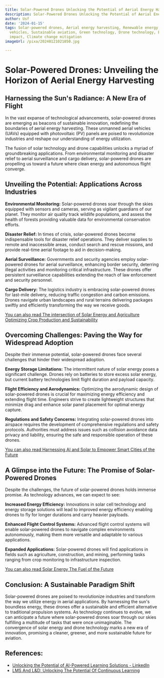 ```yaml
---
title: Solar-Powered Drones Unlocking the Potential of Aerial Energy Harvesting
description: Solar-Powered Drones Unlocking the Potential of Aerial Energy Harvesting
author: Usf
date: '2024-01-15'
tags: Solar-powered drones, Aerial energy harvesting, Renewable energy, Unmanned aerial
  vehicles, Sustainable aviation, Green technology, Drone technology, Environmental
  impact, Climate change mitigation
imageUrl: /pixa/20240121021050.jpg

---
```

# Solar-Powered  Drones: Unveiling the Horizon of Aerial Energy Harvesting

## Harnessing the Sun's Radiance: A New Era of Flight

In the vast expanse  of technological advancements, solar-powered drones are  emerging as beacons of sustainable innovation, redefining the  boundaries of aerial energy harvesting. These unmanned aerial  vehicles (UAVs) equipped with photovoltaic (PV) panels are poised to revolutionize industries and  reshape our  understanding of energy utilization.

The fusion of solar technology and drone capabilities unlocks a myriad of groundbreaking applications. From environmental monitoring  and disaster relief  to aerial surveillance and cargo delivery, solar-powered drones are propelling us toward  a future where clean energy and autonomous flight converge.

##  Unveiling the Potential: Applications Across Industries

**Environmental Monitoring:** Solar-powered drones soar through the skies equipped with sensors  and cameras, serving  as vigilant guardians of our planet. They monitor  air quality track wildlife populations, and assess the health of forests providing  valuable data for  environmental conservation efforts.

**Disaster  Relief:** In  times of crisis, solar-powered drones become indispensable tools for disaster relief operations. They deliver supplies to remote and inaccessible areas, conduct search and rescue missions, and provide real-time aerial footage  to aid in decision-making.

**Aerial Surveillance:** Governments and  security agencies employ solar-powered drones for aerial surveillance, enhancing border security,  deterring illegal  activities and monitoring critical infrastructure. These drones offer persistent surveillance capabilities extending  the reach of law enforcement and security personnel.

**Cargo  Delivery:** The logistics  industry is embracing  solar-powered drones for last-mile delivery, reducing traffic congestion and carbon emissions. Drones  navigate urban landscapes and rural terrains delivering packages swiftly and efficiently transforming  the  way we receive goods.

[You  can also read The intersection of  Solar Energy  and Agriculture Optimizing Crop Production and Sustainability](The%20intersection%20of%20Solar%20Energy%20and%20Agriculture%20Optimizing%20Crop%20Production%20and%20Sustainability)


## Overcoming Challenges: Paving the Way for Widespread Adoption

Despite their  immense potential, solar-powered drones face several  challenges that hinder their widespread adoption.

**Energy Storage Limitations:** The intermittent nature of solar  energy poses a significant challenge. Drones rely on batteries to store excess solar energy, but current battery technologies limit flight duration and  payload capacity.

**Flight Efficiency and  Aerodynamics:** Optimizing the aerodynamic design  of solar-powered drones is crucial for maximizing energy efficiency and extending flight time. Engineers strive to create lightweight structures that minimize drag and enhance solar panel placement for optimal energy capture.

**Regulations and Safety Concerns:** Integrating  solar-powered drones into airspace requires the development of comprehensive regulations and safety protocols. Authorities must address issues such as collision  avoidance data privacy and liability, ensuring the safe and responsible operation of  these drones.

[You can also read Harnessing AI and Solar to Empower Smart Cities of the Future](Harnessing%20AI%20and%20Solar%20to%20Empower%20Smart%20Cities%20of%20the%20Future)


## A Glimpse into the Future: The Promise of Solar-Powered Drones

Despite the challenges, the  future of solar-powered drones  holds immense promise.  As technology advances, we can expect to see:

**Increased Energy Efficiency:** Innovations in solar cell technology and energy storage solutions will lead to improved energy efficiency enabling drones to fly for longer durations and carry heavier payloads.

**Enhanced  Flight Control Systems:** Advanced flight control systems will  enable solar-powered drones to navigate complex environments autonomously, making them more versatile and adaptable to various applications.

**Expanded Applications:** Solar-powered drones will find applications in fields such as agriculture, construction, and  mining, performing tasks ranging from crop monitoring to infrastructure inspection.

[You can also  read  Solar Energy The Fuel of the Future](Solar%20Energy%20The%20Fuel%20of%20the%20Future)


## Conclusion: A Sustainable Paradigm Shift

Solar-powered  drones are poised to revolutionize industries and transform  the way we  utilize energy in aerial applications. By harnessing the sun's  boundless energy, these drones offer a sustainable and efficient alternative to traditional propulsion systems. As  technology  continues to evolve, we can  anticipate a future where solar-powered drones soar through our skies  fulfilling a multitude of tasks that were once unimaginable. The convergence of solar energy  and drone technology marks a new era of innovation, promising a cleaner,  greener,  and more sustainable  future for aviation.

## References:
- [Unlocking the Potential of AI-Powered Learning Solutions - LinkedIn](https://www.linkedin.com/pulse/unlocking-potential-ai-powered-learning-solutions-)
- [LMS And L&D: Unlocking The Potential Of Continuous Learning](https://elearningindustry.com/unlocking-the-potential-continuous-learning-elevating-employee-experience-with-lms)
